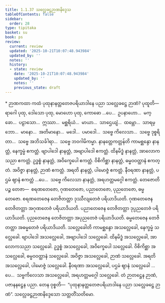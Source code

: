 ```yaml
---
title: 1.1.37 သလ္လေခဋ္ဌဉာဏနိဒ္ဒေသ
tableOfContents: false
sidebar:
  order: 28
type: tipitaka
basket: su
book: ps
review:
  current: review
  updated: '2025-10-21T10:07:48.943984'
  updated_by: ''
  notes: ''
  history:
  - state: review
    date: '2025-10-21T10:07:48.943984'
    updated_by: ''
    notes: ''
    previous_state: draft
---
```



<DynamicBreadcrumb />


<ReviewStatus review={frontmatter.review} showDetails={true} />

<HypothesisAnnotation frontmatter={frontmatter} />

<Paragraph type="center" book="ps">
* ဉာဏကထာ
</Paragraph>


<Division number="88" book="ps" e="ch" v="26" p="99">

<Paragraph number="585" book="ps">
ကထံ ပုထုနာနတ္တတေဇပရိယာဒါနေ ပညာ သလ္လေခဋ္ဌေ ဉာဏံ? <Emphasis>ပုထူ</Emphasis>တိ—  ရာဂေါ ပုထု, ဒေါသော ပုထု, မောဟော ပုထု, ကောဓော …ပေ…  ဥပနာဟော…  မက္ခော…  ပဠာသော…  ဣဿာ…  မစ္ဆရိယံ…  မာယာ…  သာဌေယျံ…  ထမ္ဘော…  သာရမ္ဘော…  မာနော…  အတိမာနော…  မဒေါ…  ပမာဒေါ…  သဗ္ဗေ ကိလေသာ…  သဗ္ဗေ ဒုစ္စရိတာ…  သဗ္ဗေ အဘိသင်္ခါရာ…  သဗ္ဗေ ဘဝဂါမိကမ္မာ.
</Paragraph>

<Paragraph number="586" book="ps">
<Emphasis>နာနတ္တေကတ္တန်</Emphasis>တိ ကာမစ္ဆန္ဒော နာနတ္တံ, နေက္ခမ္မံ ဧကတ္တံ. ဗျာပါဒေါ နာနတ္တံ, အဗျာပါဒေါ ဧကတ္တံ. ထိနမိဒ္ဓံ နာနတ္တံ, အာလောကသညာ ဧကတ္တံ. ဥဒ္ဓစ္စံ နာနတ္တံ, အဝိက္ခေပေါ ဧကတ္တံ. ဝိစိကိစ္ဆာ နာနတ္တံ, ဓမ္မဝဝတ္ထာနံ ဧကတ္တံ. အဝိဇ္ဇာ နာနတ္တံ, ဉာဏံ ဧကတ္တံ. အရတိ နာနတ္တံ, ပါမောဇ္ဇံ ဧကတ္တံ. နီဝရဏာ နာနတ္တံ, ပဌမံ ဈာနံ ဧကတ္တံ …ပေ…  သဗ္ဗေ ကိလေသာ နာနတ္တံ, အရဟတ္တမဂ္ဂေါ ဧကတ္တံ.
</Paragraph>

<Paragraph number="587" book="ps">
<Emphasis>တေဇော</Emphasis>တိ ပဉ္စ တေဇာ—  စရဏတေဇော, ဂုဏတေဇော, ပညာတေဇော, ပုညတေဇော, ဓမ္မတေဇော. စရဏတေဇေန တေဇိတတ္တာ ဒုဿီလျတေဇံ ပရိယာဒိယတိ. ဂုဏတေဇေန တေဇိတတ္တာ အဂုဏတေဇံ ပရိယာဒိယတိ. ပညာတေဇေန တေဇိတတ္တာ ဒုပ္ပညတေဇံ ပရိယာဒိယတိ. ပုညတေဇေန တေဇိတတ္တာ အပုညတေဇံ ပရိယာဒိယတိ. ဓမ္မတေဇေန တေဇိတတ္တာ အဓမ္မတေဇံ ပရိယာဒိယတိ.
</Paragraph>

<Paragraph number="588" book="ps">
<Emphasis>သလ္လေခေါ</Emphasis>တိ ကာမစ္ဆန္ဒော အသလ္လေခေါ, နေက္ခမ္မံ သလ္လေခေါ. ဗျာပါဒေါ အသလ္လေခေါ, အဗျာပါဒေါ သလ္လေခေါ. ထိနမိဒ္ဓံ အသလ္လေခေါ, အာလောကသညာ သလ္လေခေါ. ဥဒ္ဓစ္စံ အသလ္လေခေါ, အဝိက္ခေပေါ သလ္လေခေါ. ဝိစိကိစ္ဆာ အသလ္လေခေါ, ဓမ္မဝဝတ္ထာနံ သလ္လေခေါ. အဝိဇ္ဇာ အသလ္လေခေါ, ဉာဏံ သလ္လေခေါ. အရတိ အသလ္လေခေါ, ပါမောဇ္ဇံ သလ္လေခေါ. နီဝရဏာ အသလ္လေခေါ, ပဌမံ ဈာနံ သလ္လေခေါ …ပေ…  သဗ္ဗကိလေသာ အသလ္လေခေါ, အရဟတ္တမဂ္ဂေါ သလ္လေခေါ. တံ ဉာတဋ္ဌေန ဉာဏံ, ပဇာနနဋ္ဌေန ပညာ. တေန ဝုစ္စတိ—  “ပုထုနာနတ္တတေဇပရိယာဒါနေ ပညာ သလ္လေခဋ္ဌေ ဉာဏံ”.

</Paragraph>
</Division>

<Paragraph number="589" type="center" book="ps">
သလ္လေခဋ္ဌဉာဏနိဒ္ဒေသော သတ္တတိံသတိမော.
</Paragraph>